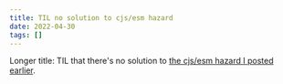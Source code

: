 ```yaml
---
title: TIL no solution to cjs/esm hazard
date: 2022-04-30
tags: []
---
```


Longer title: TIL that there's no solution to [the cjs/esm hazard I posted earlier](./til-dual-cjs-esm-exports-has-hazards/).
